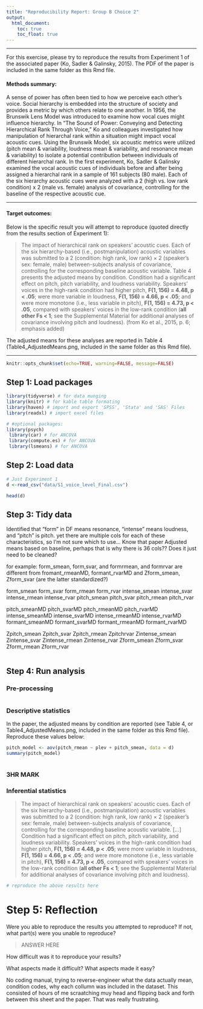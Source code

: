 ```yaml
---
title: "Reproducibility Report: Group B Choice 2"
output:
  html_document:
    toc: true
    toc_float: true
---
```


-------

For this exercise, please try to reproduce the results from Experiment 1 of the associated paper (Ko, Sadler & Galinsky, 2015). The PDF of the paper is included in the same folder as this Rmd file. 

#### Methods summary: 

A sense of power has often been tied to how we perceive each other's voice. Social hierarchy is embedded into the structure of society and provides a metric by which others relate to one another. In 1956, the Brunswik Lens Model was introduced to examine how vocal cues might influence hierarchy. In "The Sound of Power: Conveying and Detecting Hierarchical Rank Through Voice," Ko and colleagues investigated how manipulation of hierarchal rank within a situation might impact vocal acoustic cues. Using the Brunswik Model, six acoustic metrics were utilized (pitch mean & variability, loudness mean & variability, and resonance mean & variability) to isolate a potential contribution between individuals of different hierarchal rank. In the first experiment, Ko, Sadler & Galinsky examined the vocal acoustic cues of individuals before and after being assigned a hierarchal rank in a sample of 161 subjects (80 male). Each of the six hierarchy acoustic cues were analyzed with a 2 (high vs. low rank condition) x 2 (male vs. female) analysis of covariance, controlling for the baseline of the respective acoustic cue.

------

#### Target outcomes: 

Below is the specific result you will attempt to reproduce (quoted directly from the results section of Experiment 1):

> The impact of hierarchical rank on speakers’ acoustic cues. Each of the six hierarchy-based (i.e., postmanipulation) acoustic variables was submitted to a 2 (condition: high rank, low rank) × 2 (speaker’s sex: female, male) between-subjects analysis of covariance, controlling for the corresponding baseline acoustic variable. Table 4 presents the adjusted means by condition. Condition had a significant effect on pitch, pitch variability, and loudness variability. Speakers’ voices in the high-rank condition had higher pitch, **F(1, 156) = 4.48, p < .05**; were more variable in loudness, **F(1, 156) = 4.66, p < .05**; and were more monotone (i.e., less variable in pitch), **F(1, 156) = 4.73, p < .05**, compared with speakers’ voices in the low-rank condition (**all other Fs < 1**; see the Supplemental Material for additional analyses of covariance involving pitch and loudness). (from Ko et al., 2015, p. 6; emphasis added)

The adjusted means for these analyses are reported in Table 4 (Table4_AdjustedMeans.png, included in the same folder as this Rmd file).

------

```r
knitr::opts_chunk$set(echo=TRUE, warning=FALSE, message=FALSE)
```

## Step 1: Load packages

```r
library(tidyverse) # for data munging
library(knitr) # for kable table formating
library(haven) # import and export 'SPSS', 'Stata' and 'SAS' Files
library(readxl) # import excel files

# #optional packages:
library(psych)
 library(car) # for ANCOVA
 library(compute.es) # for ANCOVA
 library(lsmeans) # for ANCOVA
```

## Step 2: Load data

```r
# Just Experiment 1
d <-read_csv("data/S1_voice_level_Final.csv")

head(d)
```

## Step 3: Tidy data


Identified that "form" in DF means resonance, "intense" means loudness, and "pitch" is pitch. yet there are multiple cols for each of these characteristics, so I'm not sure which to use... Know that paper Adjusted means based on baseline, perhaps that is why there is 36 cols?? Does it just need to be cleaned? 

for example: form_smean, form,svar, and formrmean, and formrvar are different from fromant_rmeanMD, formant_rvarMD and Zform_smean, Zform_svar (are the latter standardized?)

form_smean form_svar form_rmean form_rvar
intense_smean intense_svar intense_rmean intense_rvar 
pitch_smean pitch_svar pitch_rmean pitch_rvar

pitch_smeanMD pitch_svarMD pitch_rmeanMD pitch_rvarMD 
intense_smeanMD intense_svarMD intense_rmeanMD intense_rvarMD 
formant_smeanMD formant_svarMD formant_rmeanMD formant_rvarMD 

Zpitch_smean Zpitch_svar Zpitch_rmean Zpitchrvar
Zintense_smean Zintense_svar Zintense_rmean Zintense_rvar
Zform_smean Zform_svar Zform_rmean Zform_rvar




```r



```

## Step 4: Run analysis

### Pre-processing

```r



```

### Descriptive statistics

In the paper, the adjusted means by condition are reported (see Table 4, or Table4_AdjustedMeans.png, included in the same folder as this Rmd file). Reproduce these values below:

```r
pitch_model <- aov(pitch_rmean ~ plev + pitch_smean, data = d)
summary(pitch_model)
 

```
### 3HR MARK 
### Inferential statistics

> The impact of hierarchical rank on speakers’ acoustic cues. Each of the six hierarchy-based (i.e., postmanipulation) acoustic variables was submitted to a 2 (condition: high rank, low rank) × 2 (speaker’s sex: female, male) between-subjects analysis of covariance, controlling for the corresponding baseline acoustic variable. [...] Condition had a significant effect on pitch, pitch variability, and loudness variability. Speakers’ voices in the high-rank condition had higher pitch, **F(1, 156) = 4.48, p < .05**; were more variable in loudness, **F(1, 156) = 4.66, p < .05**; and were more monotone (i.e., less variable in pitch), **F(1, 156) = 4.73, p < .05**, compared with speakers’ voices in the low-rank condition (**all other Fs < 1**; see the Supplemental Material for additional analyses of covariance involving pitch and loudness).

```r
# reproduce the above results here

```

# Step 5: Reflection

Were you able to reproduce the results you attempted to reproduce? If not, what part(s) were you unable to reproduce?

> ANSWER HERE

How difficult was it to reproduce your results? 


What aspects made it difficult? What aspects made it easy?

No coding manual, trying to reverse-engineer what the data actually mean, condition codes, why each collumn was included in the dataset. This consisted of hours of me scraatching muy head and flipping back and forth between this sheet and the paper. That was really frustrating. 